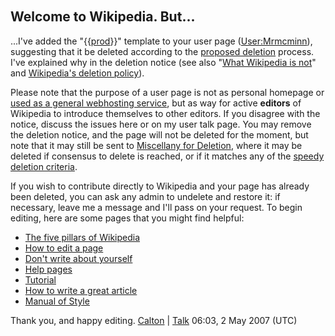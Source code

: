<article id="11015679" title=User talk:Mrmcminn>
	<talkpage id="11015679" title="User talk:Mrmcminn">
==Welcome to Wikipedia. But...==
...I've added the &quot;{{[[Template:prod|prod]]}}&quot; template to your user page ([[User:Mrmcminn]]), suggesting that it be deleted according to the [[Wikipedia:Proposed deletion|proposed deletion]] process. I've explained why in the deletion notice (see also &quot;[[Wikipedia:What Wikipedia is not|What Wikipedia is not]]&quot; and [[Wikipedia:Deletion policy|Wikipedia's deletion policy]]). 

Please note that the purpose of a user page is not as personal homepage or [[Wikipedia:What Wikipedia is not#Wikipedia_is_not_a_blog.2C_webspace_provider.2C_or_social_networking_site|used as a general webhosting service]], but as way for active '''editors''' of Wikipedia to introduce themselves to other editors. If you disagree with the notice, discuss the issues here or on my user talk page. You may remove the deletion notice, and the page will not be deleted for the moment, but note that it may still be sent to [[Wikipedia: Miscellany for deletion|Miscellany for Deletion]], where it may be deleted if consensus to delete is reached, or if it matches any of the [[Wikipedia:Criteria for speedy deletion|speedy deletion criteria]]. 

If you wish to contribute directly to Wikipedia and your page has already been deleted, you can ask any admin to undelete and restore it: if necessary, leave me a message and I'll pass on your request. To begin editing, here are some pages that you might find helpful:

*[[Wikipedia:Five pillars|The five pillars of Wikipedia]]
*[[Wikipedia:How to edit a page|How to edit a page]]
*[[Wikipedia:Conflict of interest|Don't write about yourself]]
*[[Help:Contents|Help pages]]
*[[Wikipedia:Tutorial|Tutorial]]
*[[Wikipedia:Article development|How to write a great article]]
*[[Wikipedia:Manual of Style|Manual of Style]]

Thank you, and happy editing. [[User:Calton|Calton]] | [[User talk:Calton|Talk]] 06:03, 2 May 2007 (UTC)
	</talkpage>
</article>